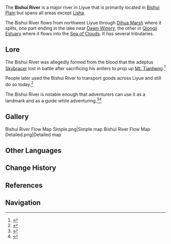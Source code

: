 {{Location Infobox
|image        = Bishui Plain.png
|type         = Point of Interest
|region       = Liyue
|area         = Bishui Plain
}}
{{Description|To avoid impacting the villagers at the foot of [[Mt. Tianheng|the mountain]], [[Skybracer|the adeptus]] got his friend to chop his antlers off...<br /><br />... he then kept on fighting until his blood was drained and his life ran out...<br /><br />... And the blood that he lost in the battle turned into the Bishui River.|[[Madame Ping#Lantern Rite|Madame Ping]] during [[Lantern Rite|Lantern Rite 2021]]}}
The '''Bishui River''' is a major river in Liyue that is primarily located in [[Bishui Plain]] but spans all areas except [[Lisha]].

The Bishui River flows from northwest Liyue through [[Dihua Marsh]] where it splits, one part ending in the lake near [[Dawn Winery]], the other in [[Qiongji Estuary]] where it flows into the [[Sea of Clouds]]. It has several tributaries.

==Lore==
The Bishui River was allegedly formed from the blood that the adeptus [[Skybracer]] lost in battle after sacrificing his antlers to prop up [[Mt. Tianheng]].<ref>{{Ref/NPC|Madame Ping|c=during Lantern Rite}}</ref>

People later used the Bishui River to transport goods across Liyue and still do so today.<ref>{{Ref/Furnishing|Weathered Bamboo Fence}}</ref>

The Bishui River is notable enough that adventurers can use it as a landmark and as a guide while adventuring.<ref>{{Ref/Book|Diary of Roald the Adventurer|3}}</ref><ref>{{Ref/Book|Diary of Roald the Adventurer|4}}</ref>

==Gallery==
<gallery captionalign="center">
Bishui River Flow Map Simple.png|Simple map
Bishui River Flow Map Detailed.png|Detailed map
</gallery>

==Other Languages==
{{Other Languages
|en      = Bishui River
|zhs     = 碧水河
|zhs_rm  = Bìshuǐ-hé
|zht     = 碧水河
|zht_rm  = Bìshuǐ-hé
|zh_tl   = [[Bishui Plain|Bishui]] River
|ja      = 碧水川
|ja_rm   = Hekisui-gawa<ref>{{Ref/Quest|The Origin of the Lanterns|note=Japanese Voice-Over}}</ref>
|ja_tl   = Bishui River
|ko      = {{tt|벽수강|碧水江}}
|ko_rm   = Byeoksu-gang
|ko_tl   = Bishui River
|es      = Río Bishui
|es_tl   = Bishui River
|fr      = Rivière Bishui
|fr_tl   = Bishui River
|ru      = Река Бишуй
|ru_tl   = Bishui River
|th      = แม่น้ำ Bishui
|th_rm   = Maenam Bishui
|th_tl   = Bishui River
|vi      = Sông Bích Thủy
|vi_tl   = Bishui River
|de      = Bishui-Fluss
|de_tl   = Bishui River
|id      = Bishui River
|pt      = Rio Bishui
|pt_tl   = Bishui River
}}

==Change History==
{{Change History|1.0}}

== References==
{{Reflist}}

==Navigation==
{{PoI Navbox|Liyue}}